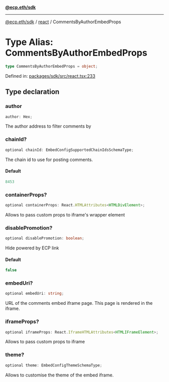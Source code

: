 [**@ecp.eth/sdk**](/sdk-reference/index.mdx)

***

[@ecp.eth/sdk](/sdk-reference/index.mdx) / [react](/sdk-reference/react/index.mdx) / CommentsByAuthorEmbedProps

# Type Alias: CommentsByAuthorEmbedProps

```ts
type CommentsByAuthorEmbedProps = object;
```

Defined in: [packages/sdk/src/react.tsx:233](https://github.com/ecp-eth/comments-monorepo/blob/main/packages/sdk/src/react.tsx#L233)

## Type declaration

### author

```ts
author: Hex;
```

The author address to filter comments by

### chainId?

```ts
optional chainId: EmbedConfigSupportedChainIdsSchemaType;
```

The chain id to use for posting comments.

#### Default

```ts
8453
```

### containerProps?

```ts
optional containerProps: React.HTMLAttributes<HTMLDivElement>;
```

Allows to pass custom props to iframe's wrapper element

### disablePromotion?

```ts
optional disablePromotion: boolean;
```

Hide powered by ECP link

#### Default

```ts
false
```

### embedUri?

```ts
optional embedUri: string;
```

URL of the comments embed iframe page. This page is rendered in the iframe.

### iframeProps?

```ts
optional iframeProps: React.IframeHTMLAttributes<HTMLIFrameElement>;
```

Allows to pass custom props to iframe

### theme?

```ts
optional theme: EmbedConfigThemeSchemaType;
```

Allows to customise the theme of the embed iframe.
